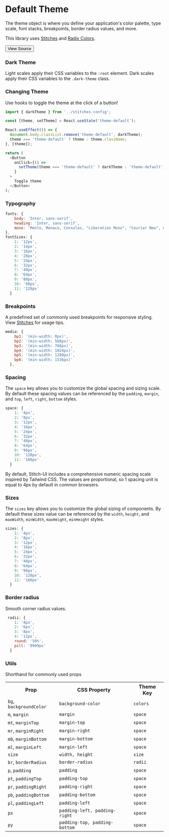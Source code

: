

<Meta title="Theming/Theme" />

# Default Theme

The theme object is where you define your application's color palette, type scale, font stacks, breakpoints, border radius values, and more.

This library uses [Stitches](https://stitches.dev/docs/introduction) and [Radix Colors](https://www.radix-ui.com/docs/colors/palette-composition/the-scales).

[<Button size='medium'>View Source</Button>](https://github.com/smurph7/stitch-ui/blob/main/src/theme/stitches.config.ts)

### Dark Theme

Light scales apply their CSS variables to the `:root` element. Dark scales apply their CSS variables to the `.dark-theme` class.

### Changing Theme

Use hooks to toggle the theme at the click of a button!

```javascript
import { darkTheme } from '../stitches.config';

const [theme, setTheme] = React.useState('theme-default');

React.useEffect(() => {
  document.body.classList.remove('theme-default', darkTheme);
  theme === 'theme-default' ? theme : theme.className;
}, [theme]);

return (
  <Button
    onClick={() =>
      setTheme(theme === 'theme-default' ? darkTheme : 'theme-default')
    }
  >
    Toggle theme
  </Button>
);
```

### Typography

```javascript
fonts: {
    body: 'Inter, sans-serif',
    heading: 'Inter, sans-serif',
    mono: 'Menlo, Monaco, Consolas, "Liberation Mono", "Courier New", monospace'
},
fontSizes: {
    1: '12px',
    2: '14px',
    3: '16px',
    4: '20px',
    5: '24px',
    6: '32px',
    7: '40px',
    8: '64px',
    9: '80px',
    10: '96px',
    11: '128px'
  }
```

### Breakpoints

A predefined set of commonly used breakpoints for responsive styling. View [Stitches](https://stitches.dev/docs/responsive-styles) for usage tips.

```javascript
media: {
    bp1: '(min-width: 0px)',
    bp2: '(min-width: 568px)',
    bp3: '(min-width: 768px)',
    bp4: '(min-width: 1024px)',
    bp5: '(min-width: 1280px)',
    bp6: '(min-width: 1536px)'
  },
```

### Spacing

The `space` key allows you to customize the global spacing and sizing scale. By default these spacing values can be referenced by the `padding`, `margin`, and `top`, `left`, `right`, `bottom` styles.

```javascript
space: {
    1: '4px',
    2: '8px',
    3: '12px',
    4: '16px',
    5: '24px',
    6: '32px',
    7: '48px',
    8: '64px',
    9: '96px',
    10: '128px',
    11: '160px'
  }
```

By default, Stitch-UI includes a comprehensive numeric spacing scale inspired by Tailwind CSS. The values are proportional, so 1 spacing unit is equal to 4px by default in common browsers.

### Sizes

The `sizes` key allows you to customize the global sizing of components. By default these sizes value can be referenced by the `width`, `height`, and `maxWidth`, `minWidth`, `maxHeight`, `minHeight` styles.

```javascript
sizes: {
    1: '4px',
    2: '8px',
    3: '12px',
    4: '16px',
    5: '24px',
    6: '32px',
    7: '48px',
    8: '64px',
    9: '96px',
    10: '128px',
    11: '160px'
  }
```

### Border radius

Smooth corner radius values.

```javascript
 radii: {
    1: '4px',
    2: '6px',
    3: '8px',
    4: '12px',
    round: '50%',
    pill: '9999px'
  }
```

### Utils

Shorthand for commonly used props

<table>
  <tr>
    <th>Prop</th>
    <th>CSS Property</th>
    <th>Theme Key</th>
  </tr>
  <tr />
  <tr>
    <td>
      <code>bg</code>, <code>backgroundColor</code>
    </td>
    <td>
      <code>background-color</code>
    </td>
    <td>
      <code>colors</code>
    </td>
  </tr>
  <tr />
  <tr>
    <td>
      <code>m</code>, <code>margin</code>
    </td>
    <td>
      <code>margin</code>
    </td>
    <td>
      <code>space</code>
    </td>
  </tr>
  <tr />
  <tr>
    <td>
      <code>mt</code>, <code>marginTop</code>
    </td>
    <td>
      <code>margin-top</code>
    </td>
    <td>
      <code>space</code>
    </td>
  </tr>
  <tr />
  <tr>
    <td>
      <code>mr</code>, <code>marginRight</code>
    </td>
    <td>
      <code>margin-right</code>
    </td>
    <td>
      <code>space</code>
    </td>
  </tr>
  <tr />
  <tr>
    <td>
      <code>mb</code>, <code>marginBottom</code>
    </td>
    <td>
      <code>margin-bottom</code>
    </td>
    <td>
      <code>space</code>
    </td>
  </tr>
  <tr />
  <tr>
    <td>
      <code>ml</code>, <code>marginLeft</code>
    </td>
    <td>
      <code>margin-left</code>
    </td>
    <td>
      <code>space</code>
    </td>
  </tr>
  <tr />
  <tr>
    <td>
      <code>size</code>
    </td>
    <td>
      <code>width, height</code>
    </td>
    <td>
      <code>size</code>
    </td>
  </tr>
  <tr />
  <tr>
    <td>
      <code>br</code>, <code>borderRadius</code>
    </td>
    <td>
      <code>border-radius</code>
    </td>
    <td>
      <code>radii</code>
    </td>
  </tr>
  <tr />
  <tr>
    <td>
      <code>p</code>, <code>padding</code>
    </td>
    <td>
      <code>padding</code>
    </td>
    <td>
      <code>space</code>
    </td>
  </tr>
  <tr />
  <tr>
    <td>
      <code>pt</code>, <code>paddingTop</code>
    </td>
    <td>
      <code>padding-top</code>
    </td>
    <td>
      <code>space</code>
    </td>
  </tr>
  <tr />
  <tr>
    <td>
      <code>pr</code>, <code>paddingRight</code>
    </td>
    <td>
      <code>padding-right</code>
    </td>
    <td>
      <code>space</code>
    </td>
  </tr>
  <tr />
  <tr>
    <td>
      <code>pb</code>, <code>paddingBottom</code>
    </td>
    <td>
      <code>padding-bottom</code>
    </td>
    <td>
      <code>space</code>
    </td>
  </tr>
  <tr />
  <tr>
    <td>
      <code>pl</code>, <code>paddingLeft</code>
    </td>
    <td>
      <code>padding-left</code>
    </td>
    <td>
      <code>space</code>
    </td>
  </tr>
  <tr />
  <tr>
    <td>
      <code>px</code>
    </td>
    <td>
      <code>padding-left, padding-right</code>
    </td>
    <td>
      <code>space</code>
    </td>
  </tr>
  <tr />
  <tr>
    <td>
      <code>py</code>
    </td>
    <td>
      <code>padding-top, padding-bottom</code>
    </td>
    <td>
      <code>space</code>
    </td>
  </tr>
</table>
